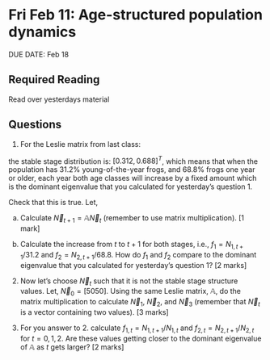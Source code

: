 # Fri Feb 11: Age-structured population dynamics

DUE DATE: Feb 18

## Required Reading
Read over yesterdays material

## Questions

1. For the Leslie matrix from last class:

\begin{equation}
\mathbb{A}=
\left[
\begin{array}{cc}
0 & 2\\
0.5 & 0.2\\
\end{array}
\right]
\end{equation}

the stable stage distribution is: $[0.312, 0.688]^T$, which means that when the population has 31.2% young-of-the-year frogs, and 68.8% frogs one year or older, each year both age classes will increase by a fixed amount which is the dominant eigenvalue that you calculated for yesterday's question 1.

Check that this is true. Let,

\begin{equation}
\vec{N}_t = 
\left[
\begin{array}{c}
31.2\\
68.8\\
\end{array}
\right].
\end{equation}

a. Calculate $\vec{N}_{t+1} = \mathbb{A}\vec{N}_{t}$ (remember to use matrix multiplication). [1 mark]

b. Calculate the increase from $t$ to $t+1$ for both stages, i.e., $f_1 = N_{1,t+1}/31.2$ and $f_2 = N_{2,t+1}/68.8$. How do $f_1$ and $f_2$ compare to the dominant eigenvalue that you calculated for yesterday's question 1? [2 marks]

2. Now let's choose $\vec{N}_t$ such that it is not the stable stage structure values. Let, $\vec{N}_0 = [50 50]$. Using the same Leslie matrix, $\mathbb{A}$, do the matrix multiplication to calculate $\vec{N}_1$, $\vec{N}_2$, and $\vec{N}_3$ (remember that $\vec{N}_t$ is a vector containing two values). [3 marks]

3. For you answer to 2. calculate $f_{1,t} = N_{1,t+1}/N_{1,t}$ and $f_{2,t} = N_{2,t+1}/N_{2,t}$ for $t=0,1,2$. Are these values getting closer to the dominant eigenvalue of $\mathbb{A}$ as $t$ gets larger? [2 marks]
